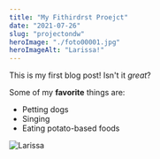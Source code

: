 ```yaml
---
title: "My Fithirdrst Proejct"
date: "2021-07-26"
slug: "projectondw"
heroImage: "./foto00001.jpg"
heroImageAlt: "Larissa!"
---
```


This is my first blog post! Isn't it *great*?

Some of my **favorite** things are:

* Petting dogs
* Singing
* Eating potato-based foods

![Larissa](./foto00001.jpg)